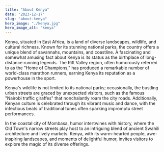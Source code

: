 ```yaml
---
title: "About Kenya"
date: "2023-12-17"
slug: "about-kenya"
hero_image: "./kenya.jpg"
hero_image_alt: "kenya"
---
```


Kenya, situated in East Africa, is a land of diverse landscapes, wildlife, and cultural richness. Known for its stunning national parks, the country offers a unique blend of savannahs, mountains, and coastline. A fascinating and somewhat amusing fact about Kenya is its status as the birthplace of long-distance running legends. The Rift Valley region, often humorously referred to as the "Home of Champions," has produced a remarkable number of world-class marathon runners, earning Kenya its reputation as a powerhouse in the sport.

Kenya's wildlife is not limited to its national parks; occasionally, the bustling urban streets are graced by unexpected visitors, such as the famous "Nairobi traffic giraffes" that nonchalantly roam the city roads. Additionally, Kenyan culture is celebrated through its vibrant music and dance, with the infectious beats of traditional tunes often sparking impromptu street performances.

In the coastal city of Mombasa, humor intertwines with history, where the Old Town's narrow streets play host to an intriguing blend of ancient Swahili architecture and lively markets. Kenya, with its warm-hearted people, awe-inspiring landscapes, and moments of delightful humor, invites visitors to explore the magic of its diverse offerings.
